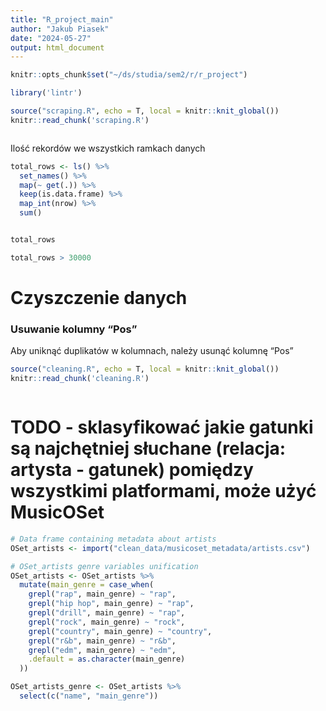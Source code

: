```yaml
---
title: "R_project_main"
author: "Jakub Piasek"
date: "2024-05-27"
output: html_document
---
```


```r
knitr::opts_chunk$set("~/ds/studia/sem2/r/r_project")
```


```r
library('lintr')

source("scraping.R", echo = T, local = knitr::knit_global())
knitr::read_chunk('scraping.R')
```


```r

```


Ilość rekordów we wszystkich ramkach danych

```r
total_rows <- ls() %>%
  set_names() %>%
  map(~ get(.)) %>%
  keep(is.data.frame) %>%
  map_int(nrow) %>%
  sum()


total_rows

total_rows > 30000
```

# Czyszczenie danych

### Usuwanie kolumny "Pos"
Aby uniknąć duplikatów w kolumnach, należy usunąć kolumnę "Pos"

```r
source("cleaning.R", echo = T, local = knitr::knit_global())
knitr::read_chunk('cleaning.R')
```

```r

```


# TODO - sklasyfikować jakie gatunki są najchętniej słuchane (relacja: artysta - gatunek) pomiędzy wszystkimi platformami, może użyć MusicOSet

```r
# Data frame containing metadata about artists
OSet_artists <- import("clean_data/musicoset_metadata/artists.csv")

# OSet_artists genre variables unification
OSet_artists <- OSet_artists %>%
  mutate(main_genre = case_when(
    grepl("rap", main_genre) ~ "rap",
    grepl("hip hop", main_genre) ~ "rap",
    grepl("drill", main_genre) ~ "rap",
    grepl("rock", main_genre) ~ "rock",
    grepl("country", main_genre) ~ "country",
    grepl("r&b", main_genre) ~ "r&b",
    grepl("edm", main_genre) ~ "edm",
    .default = as.character(main_genre)
  ))

OSet_artists_genre <- OSet_artists %>%
  select(c("name", "main_genre"))

```

